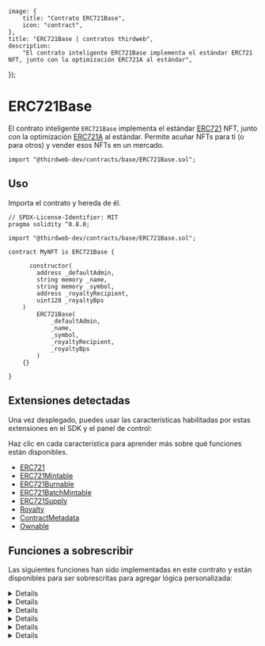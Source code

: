 
	image: {
		title: "Contrato ERC721Base",
		icon: "contract",
	},
	title: "ERC721Base | contratos thirdweb",
	description:
		"El contrato inteligente ERC721Base implementa el estándar ERC721 NFT, junto con la optimización ERC721A al estándar",
});

# ERC721Base

El contrato inteligente `ERC721Base` implementa el estándar [ERC721](https://eips.ethereum.org/EIPS/eip-721) NFT,
junto con la optimización [ERC721A](https://www.erc721a.org/) al estándar.
Permite acuñar NFTs para ti (o para otros) y vender esos NFTs en un mercado.

```solidity
import "@thirdweb-dev/contracts/base/ERC721Base.sol";
```

<GithubButtonLink href="https://github.com/thirdweb-dev/contracts/blob/main/contracts/base/ERC721Base.sol" />

## Uso

Importa el contrato y hereda de él.

```solidity
// SPDX-License-Identifier: MIT
pragma solidity ^0.8.0;

import "@thirdweb-dev/contracts/base/ERC721Base.sol";

contract MyNFT is ERC721Base {

	  constructor(
        address _defaultAdmin,
        string memory _name,
        string memory _symbol,
        address _royaltyRecipient,
        uint128 _royaltyBps
    )
        ERC721Base(
            _defaultAdmin,
            _name,
            _symbol,
            _royaltyRecipient,
            _royaltyBps
        )
    {}

}
```

## Extensiones detectadas

Una vez desplegado, puedes usar las características habilitadas por estas extensiones en el SDK y el panel de control:

Haz clic en cada característica para aprender más sobre qué funciones están disponibles.

- [ERC721](/contracts/build/extensions/erc-721/ERC721)
- [ERC721Mintable](/contracts/build/extensions/erc-721/ERC721Mintable)
- [ERC721Burnable](/contracts/build/extensions/erc-721/ERC721Burnable)
- [ERC721BatchMintable](/contracts/build/extensions/erc-721/ERC721BatchMintable)
- [ERC721Supply](/contracts/build/extensions/erc-721/ERC721Supply)
- [Royalty](/contracts/build/extensions/general/Royalty)
- [ContractMetadata](/contracts/build/extensions/general/ContractMetadata)
- [Ownable](/contracts/build/extensions/general/Ownable)

## Funciones a sobrescribir

Las siguientes funciones han sido implementadas en este contrato y están disponibles para ser sobrescritas para agregar lógica personalizada:

<Details id="tokenURI" summary="tokenURI">

```solidity
    /**
     *  @notice         Devuelve la URI de metadatos para un NFT.
     *  @dev            Consulta `BatchMintMetadata` para el manejo de metadatos en este contrato.
     *
     *  @param _tokenId El tokenId de un NFT.
     */
    function tokenURI(uint256 _tokenId) public view virtual override returns (string memory) {
        string memory fullUriForToken = fullURI[_tokenId];
        if (bytes(fullUriForToken).length > 0) {
            return fullUriForToken;
        }

        string memory batchUri = _getBaseURI(_tokenId);
        return string(abi.encodePacked(batchUri, _tokenId.toString()));
    }

```

</Details>

<Details id="mintTo" summary="mintTo">

```solidity
   /**
     *  @notice          Permite que una dirección autorizada acuñe un NFT para un destinatario.
     *  @dev             La lógica en la función `_canMint` determina si la llamada está autorizada para acuñar NFTs.
     *
     *  @param _to       El destinatario del NFT a acuñar.
     *  @param _tokenURI La URI completa de metadatos para el NFT acuñado.
     */
    function mintTo(address _to, string memory _tokenURI) public virtual {
        require(_canMint(), "Not authorized to mint.");
        _setTokenURI(nextTokenIdToMint(), _tokenURI);
        _safeMint(_to, 1, "");
    }
```

</Details>

<Details id="batchMintTo" summary="batchMintTo">

```solidity
   /**
     *  @notice          Permite que una dirección autorizada acuñe múltiples NFTs de una vez para un destinatario.
     *  @dev             La lógica en la función `_canMint` determina si la llamada está autorizada para acuñar NFTs.
     *
     *  @param _to       El destinatario del NFT a acuñar.
     *  @param _quantity La cantidad de NFTs a acuñar.
     *  @param _baseURI  La baseURI para los `n` NFTs acuñados. Los metadatos para cada NFT son `baseURI/tokenId`
     *  @param _data     Datos adicionales para pasar durante la acuñación del NFT.
     */
    function batchMintTo(
        address _to,
        uint256 _quantity,
        string memory _baseURI,
        bytes memory _data
    ) public virtual {
        require(_canMint(), "Not authorized to mint.");
        _batchMintMetadata(nextTokenIdToMint(), _quantity, _baseURI);
        _safeMint(_to, _quantity, _data);
    }
```

</Details>

<Details id="burn" summary="burn">

```solidity
   /**
     *  @notice         Permite que un propietario o un operador autorizado queme el NFT del tokenId dado.
     *  @dev            El `_burn(uint256,bool)` de ERC721A verifica internamente las aprobaciones del token.
     *
     *  @param _tokenId El tokenId del NFT a quemar.
     */
    function burn(uint256 _tokenId) external virtual {
        _burn(_tokenId, true);
    }

    /*//////////////////////////////////////////////////////////////
                        Public getters
    //////////////////////////////////////////////////////////////*/

    /// @notice El tokenId asignado al siguiente nuevo NFT que se va a acuñar.
    function nextTokenIdToMint() public view virtual returns (uint256) {
        return _currentIndex;
    }

```

</Details>

<Details id="transferFrom" summary="transferFrom">

```solidity
    /// @dev See {ERC721-_transferFrom}.
    function transferFrom(
        address from,
        address to,
        uint256 tokenId
    ) public virtual override(ERC721A) onlyAllowedOperator(from) {
        super.transferFrom(from, to, tokenId);
    }
```

</Details>

<Details id="safeTransferFrom" summary="safeTransferFrom">
```solidity
    /// @dev See {ERC721-_safeTransferFrom}.
    function safeTransferFrom(
        address from,
        address to,
        uint256 tokenId
    ) public virtual override(ERC721A) onlyAllowedOperator(from) {
        super.safeTransferFrom(from, to, tokenId);
    }
```
</Details>
